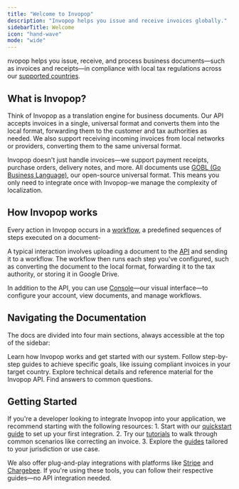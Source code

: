 ```yaml
---
title: "Welcome to Invopop"
description: "Invopop helps you issue and receive invoices globally."
sidebarTitle: Welcome
icon: "hand-wave"
mode: "wide"
---
```

nvopop helps you issue, receive, and process business documents—such as invoices and receipts—in compliance with local tax regulations across our [supported countries](https://www.invopop.com/coverage).

## What is Invopop?

Think of Invopop as a translation engine for business documents. Our API accepts invoices in a single, universal format and converts them into the local format, forwarding them to the customer and tax authorities as needed. We also support receiving incoming invoices from local networks or providers, converting them to the same universal format.

Invopop doesn't just handle invoices—we support payment receipts, purchase orders, delivery notes, and more. All documents use [GOBL (Go Business Language)](https://gobl.org/), our open-source universal format. This means you only need to integrate once with Invopop-we manage the complexity of localization.

## How Invopop works

Every action in Invopop occurs in a [workflow](/documentation/learn-more/workflows), a predefined sequences of steps executed on a document-


A typical interaction involves uploading a document to the [API](https://docs.invopop.com/api-ref/introduction) and sending it to a workflow. The workflow then runs each step you've configured, such as converting the document to the local format, forwarding it to the tax authority, or storing it in Google Drive.

In addition to the API, you can use [Console](https://console.invopop.com)—our visual interface—to configure your account, view documents, and manage workflows.

## Navigating the Documentation

The docs are divided into four main sections, always accessible at the top of the sidebar:

<CardGroup cols="2">
<Card title="Documentation" icon="book" href="/documentation">
	Learn how Invopop works and get started with our system.
</Card>
<Card title="Guides" icon="graduation-cap" href="/guides">
	Follow step-by-step guides to achieve specific goals, like issuing compliant invoices in your target country.
</Card>
<Card title="API Reference" icon="code" href="api-ref">
	Explore technical details and reference material for the Invopop API.
</Card>
<Card title="FAQ" icon="question" href="/faq">
	Find answers to common questions.
</Card>
</CardGroup>

## Getting Started

If you're a developer looking to integrate Invopop into your application, we recommend starting with the following resources:
	1.	Start with our [quickstart guide](/documentation/start-here/quickstart) to set up your first integration.
	2.	Try our [tutorials](/documentation/tutorials/correct-invoice) to walk through common scenarios like correcting an invoice.
	3.	Explore the [guides](/guides) tailored to your jurisdiction or use case.

We also offer plug-and-play integrations with platforms like [Stripe](/guides/features/stripe) and [Chargebee](/guides/features/chargebee). If you're using these tools, you can follow their respective guides—no API integration needed.